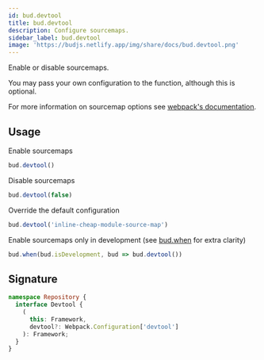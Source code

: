 ```yaml
---
id: bud.devtool
title: bud.devtool
description: Configure sourcemaps.
sidebar_label: bud.devtool
image: 'https://budjs.netlify.app/img/share/docs/bud.devtool.png'
---
```


Enable or disable sourcemaps.

You may pass your own configuration to the function, although this is optional.

For more information on sourcemap options see [webpack's documentation](https://webpack.js.org/configuration/devtool/).

## Usage

Enable sourcemaps

```js title='bud.config.js'
bud.devtool()
```

Disable sourcemaps

```js title='bud.config.js'
bud.devtool(false)
```

Override the default configuration

```js title='bud.config.js'
bud.devtool('inline-cheap-module-source-map')
```

Enable sourcemaps only in development (see [bud.when](bud.when) for extra clarity)

```js title='bud.config.js'
bud.when(bud.isDevelopment, bud => bud.devtool())
```

## Signature

```ts title='@roots/bud-api/types/repository/index.d.ts'
namespace Repository {
  interface Devtool {
    (
      this: Framework, 
      devtool?: Webpack.Configuration['devtool']
    ): Framework;
  }
}
```
